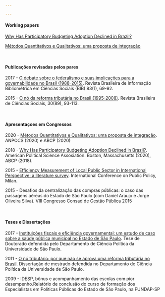 ```yaml
---

---
```


<link rel="stylesheet" href="styles.css" type="text/css">

#### **Working papers**

[Why Has Participatory Budgeting Adoption Declined in Brazil?](https://www.oidp.net/docs/repo/doc639.pdf){target="_blank"}

[Métodos Quantitativos e Qualitativos: uma proposta de integração](https://www.abcp2020.sinteseeventos.com.br/arquivo/downloadpublic?q=YToyOntzOjY6InBhcmFtcyI7czozNToiYToxOntzOjEwOiJJRF9BUlFVSVZPIjtzOjQ6IjMxNzUiO30iO3M6MToiaCI7czozMjoiZTIxYzJjNzUwZDA1MjI3NDc1NzM4ZmY5NGY1ZDgzNmEiO30%3D){target="_blank"}

<p>&nbsp;</p>

#### **Publicações revisadas pelos pares**

2017 - [O debate sobre o federalismo e suas implicações para a governabilidade no Brasil (1988-2015)](https://anpocs.com/index.php/bib-pt/bib-83/11094-o-debate-sobre-o-federalismo-e-suas-implicacoes-para-a-governabilidade-no-brasil/file){target="_blank"}. Revista Brasileira de Informação Bibliométrica em Ciências Sociais (BIB) 83(1), 69-92.

2015 - [O nó da reforma tributária no Brasil (1995-2008)](https://doi.org/10.17666/308993-113/2015){target="_blank"}. Revista Brasileira de Ciências Sociais, 30(89), 93-113.

<p>&nbsp;</p>

#### **Apresentaçoes em Congressos**

2020 - [Métodos Quantitativos e Qualitativos: uma proposta de integração](https://www.abcp2020.sinteseeventos.com.br/arquivo/downloadpublic?q=YToyOntzOjY6InBhcmFtcyI7czozNToiYToxOntzOjEwOiJJRF9BUlFVSVZPIjtzOjQ6IjMxNzUiO30iO3M6MToiaCI7czozMjoiZTIxYzJjNzUwZDA1MjI3NDc1NzM4ZmY5NGY1ZDgzNmEiO30%3D){target="_blank"}. ANPOCS (2020) e ABCP (2020)

2018 - [Why Has Participatory Budgeting Adoption Declined in Brazil?](https://www.oidp.net/docs/repo/doc639.pdf){target="_blank"}. American Political Science Assosiation. Boston, Massachusetts (2020), ABCP (2018).

2015 - [Efficiency Measurement of Local Public Sector in International Perspective: a literature survey](https://www.ippapublicpolicy.org/file/paper/1435111240.pdf){target="_blank"}. International Conference on Public Policy, Milan.

2015 - Desafios da centralização das compras públicas: o caso das passagens aéreas do Estado de São Paulo (com Daniel Araujo e Jorge Oliveira Silva). VIII Congresso Consad de Gestão Pública	2015

<p>&nbsp;</p>


#### **Teses e Dissertações**

2017 - [Instituições fiscais e eficiência governamental: um estudo de caso sobre a saúde pública municipal no Estado de São Paulo](https://teses.usp.br/teses/disponiveis/8/8131/tde-15022018-120151/pt-br.php){target="_blank"}. Tese de Doutorado defendida pelo Departamento de Ciência Política da Universidade de São Paulo.  

2011 - [O nó tributário: por que não se aprova uma reforma tributária no Brasil](https://www.teses.usp.br/teses/disponiveis/8/8131/tde-05072011-131136/en.php){target="_blank"}. Dissertação de mestrado defendida no Departamento de Ciência Política da Universidade de São Paulo.  

2009 - IDESP, bônus e acompanhamento das escolas com pior desempenho.Relatório de conclusão do curso de formação dos Especialistas em Políticas Públicas do Estado de São Paulo, na FUNDAP-SP




